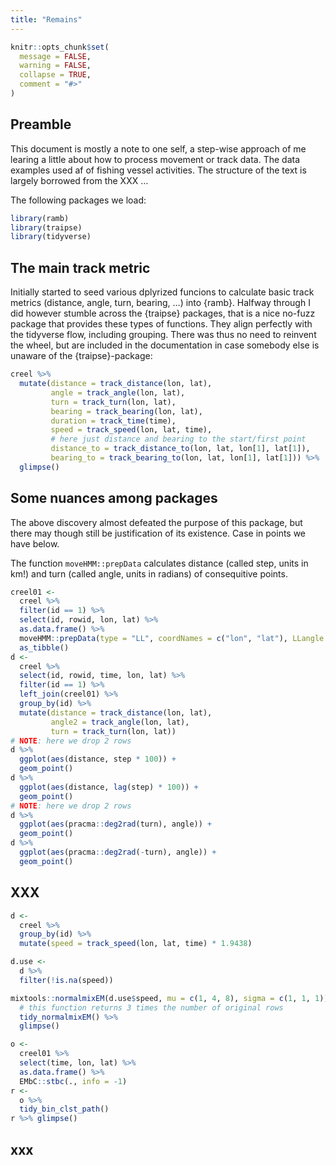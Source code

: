 ```yaml
---
title: "Remains"
---
```


```r
knitr::opts_chunk$set(
  message = FALSE, 
  warning = FALSE,
  collapse = TRUE,
  comment = "#>"
)
```

## Preamble

This document is mostly a note to one self, a step-wise approach of me learing a little about how to process movement or track data. The data examples used af of fishing vessel activities. The structure of the text is largely borrowed from the XXX ...

The following packages we load:

```r
library(ramb)
library(traipse)
library(tidyverse)
```

## The main track metric

Initially started to seed various dplyrized funcions to calculate basic track metrics (distance, angle, turn, bearing, ...) into {ramb}. Halfway through I did however stumble across the {traipse} packages, that is a nice no-fuzz package that provides these types of functions. They align perfectly with the tidyverse flow, including grouping. There was thus no need to reinvent the wheel, but are included in the documentation in case somebody else is unaware of the {traipse}-package:

```r
creel %>% 
  mutate(distance = track_distance(lon, lat), 
         angle = track_angle(lon, lat),
         turn = track_turn(lon, lat),
         bearing = track_bearing(lon, lat),
         duration = track_time(time),
         speed = track_speed(lon, lat, time),
         # here just distance and bearing to the start/first point
         distance_to = track_distance_to(lon, lat, lon[1], lat[1]),
         bearing_to = track_bearing_to(lon, lat, lon[1], lat[1])) %>% 
  glimpse()
```

## Some nuances among packages

The above discovery almost defeated the purpose of this package, but there may though still be justification of its existence. Case in points we have below.

The function `moveHMM::prepData` calculates distance (called step, units in km!) and turn (called angle, units in radians) of consequitive points.

```r
creel01 <-
  creel %>% 
  filter(id == 1) %>% 
  select(id, rowid, lon, lat) %>% 
  as.data.frame() %>% 
  moveHMM::prepData(type = "LL", coordNames = c("lon", "lat"), LLangle = TRUE) %>% 
  as_tibble()
d <- 
  creel %>% 
  select(id, rowid, time, lon, lat) %>% 
  filter(id == 1) %>% 
  left_join(creel01) %>% 
  group_by(id) %>% 
  mutate(distance = track_distance(lon, lat),
         angle2 = track_angle(lon, lat),
         turn = track_turn(lon, lat))
# NOTE: here we drop 2 rows
d %>% 
  ggplot(aes(distance, step * 100)) +
  geom_point()
d %>% 
  ggplot(aes(distance, lag(step) * 100)) +
  geom_point()
# NOTE: here we drop 2 rows
d %>% 
  ggplot(aes(pracma::deg2rad(turn), angle)) +
  geom_point()
d %>% 
  ggplot(aes(pracma::deg2rad(-turn), angle)) +
  geom_point()
```

## XXX

```r
d <- 
  creel %>% 
  group_by(id) %>% 
  mutate(speed = track_speed(lon, lat, time) * 1.9438)

d.use <- 
  d %>% 
  filter(!is.na(speed))

mixtools::normalmixEM(d.use$speed, mu = c(1, 4, 8), sigma = c(1, 1, 1)) %>% 
  # this function returns 3 times the number of original rows
  tidy_normalmixEM() %>% 
  glimpse()


```

```r
o <-
  creel01 %>%
  select(time, lon, lat) %>% 
  as.data.frame() %>% 
  EMbC::stbc(., info = -1)
r <- 
  o %>% 
  tidy_bin_clst_path() 
r %>% glimpse()

```

## xxx

```r

```

